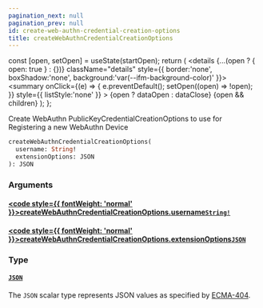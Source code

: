 ```yaml
---
pagination_next: null
pagination_prev: null
id: create-web-authn-credential-creation-options
title: createWebAuthnCredentialCreationOptions
---
```









  const [open, setOpen] = useState(startOpen);
  return (
    <details {...(open ? { open: true } : {})} className="details" style={{ border:'none', boxShadow:'none', background:'var(--ifm-background-color)' }}>
      <summary
        onClick={(e) => {
          e.preventDefault();
          setOpen((open) => !open);
        }}
        style={{ listStyle:'none' }}
      >
      {open ? dataOpen : dataClose}
      </summary>
      {open && children}
    </details>
  );
};








Create WebAuthn PublicKeyCredentialCreationOptions to use for Registering a new WebAuthn Device


```graphql
createWebAuthnCredentialCreationOptions(
  username: String!
  extensionOptions: JSON
): JSON
```




### Arguments

#### [<code style={{ fontWeight: 'normal' }}>createWebAuthnCredentialCreationOptions.<b>username</b></code>](#)<Bullet />[`String!`](/schema/types/scalars/string.mdx) <Badge class="badge badge--secondary" text="non-null"/> <Badge class="badge badge--secondary" text="scalar"/> 



#### [<code style={{ fontWeight: 'normal' }}>createWebAuthnCredentialCreationOptions.<b>extensionOptions</b></code>](#)<Bullet />[`JSON`](/schema/types/scalars/json.mdx) <Badge class="badge badge--secondary" text="scalar"/> 



### Type

#### [`JSON`](/schema/types/scalars/json.mdx) <Badge class="badge badge--secondary" text="scalar"/> 
The `JSON` scalar type represents JSON values as specified by [ECMA-404](http://www.ecma-international.org/publications/files/ECMA-ST/ECMA-404.pdf).






